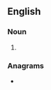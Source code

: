 ==English==

===Noun===
{{head|en|noun plural form}}

# {{plural of|predella|lang=en}}

===Anagrams===
* {{l|en|pedallers}}